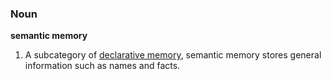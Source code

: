 ===Noun===

'''semantic memory'''

#A subcategory of [[declarative memory]], semantic memory stores general information such as names and facts.